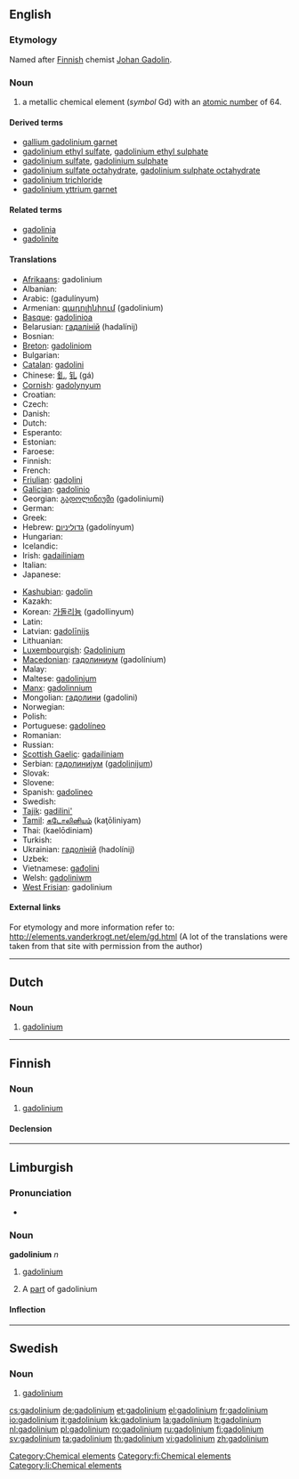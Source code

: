 {{also|Gadolinium}}
==English==
{{elements|Gd|europium|Eu|terbium|Tb}}

===Etymology===
Named after [[Finnish]] chemist [[w:Johan Gadolin|Johan Gadolin]].

===Noun===
{{en-noun|-}}
{{wikipedia}}

# a metallic chemical element (''symbol'' Gd) with an [[atomic number]] of 64.

====Derived terms====
* [[gallium gadolinium garnet]]
* [[gadolinium ethyl sulfate]], [[gadolinium ethyl sulphate]]
* [[gadolinium sulfate]], [[gadolinium sulphate]]
* [[gadolinium sulfate octahydrate]], [[gadolinium sulphate octahydrate]]
* [[gadolinium trichloride]]
* [[gadolinium yttrium garnet]]

====Related terms====
* [[gadolinia]]
* [[gadolinite]]

====Translations====
{{trans-top|chemical element}}
* [[Afrikaans]]: gadolinium
* Albanian: {{t-|sq|gadolin|xs=Albanian}}
* Arabic: {{Arab|[[جدولينيوم]]}} (gadulínyum) {{m}}
* Armenian: [[գադոլինիում]] (gadolinium)
* [[Basque]]: [[gadolinioa]]
* Belarusian: [[гадалiнiй]] (hadalínij) {{m}}
* Bosnian: {{t-|bs|gadolinij}}
* [[Breton]]: [[gadoliniom]]
* Bulgarian: {{t-|bg|гадолиний|m|tr=gadolínij|sc=Cyrl}}
* [[Catalan]]: [[gadolini]]
* Chinese: [[釓]], [[钆]] (gá)
* [[Cornish]]: [[gadolynyum]]
* Croatian: {{t-|hr|gadolinij}}
* Czech: {{t+|cs|gadolinium}}
* Danish: {{t-|da|gadolinium}}
* Dutch: {{t+|nl|gadolinium|n}}
* Esperanto: {{t-|eo|gadolinio|xs=Esperanto}}
* Estonian: {{t-|et|gadoliinium}}
* Faroese: {{t-|fo|gadolinium|xs=Faroese}}
* Finnish: {{t+|fi|gadolinium}}
* French: {{t+|fr|gadolinium|m}}
* [[Friulian]]: [[gadolini]]
* [[Galician]]: [[gadolinio]]
* Georgian: [[გადოლინიუმი]] (gadoliniumi)
* German: {{t+|de|Gadolinium|m}}
* Greek: {{t+|el|γαδολίνιο|n|tr=gadolínio|sc=Grek}}
* Hebrew: [[גדוליניום]] (gadolínyum)
* Hungarian: {{t+|hu|gadolínium}}
* Icelandic: {{t+|is|gadólín}}
* Irish: [[gadailiniam]]
* Italian: {{t+|it|gadolinio|m}}
* Japanese: {{t+|ja|ガドリニウム|tr=gadoriniumu|sc=Jpan}}
{{trans-mid}}
* [[Kashubian]]: [[gadolin]]
* Kazakh: {{t-|kk|гадолиний|tr=gadolinii|sc=Cyrl|xs=Kazakh}}
* Korean: [[가돌리늄]] (gadollinyum)
* Latin: {{t+|la|gadolinium}}
* Latvian: [[gadolīnijs]]
* Lithuanian: {{t+|lt|gadolinis|xs=Lithuanian}}
* [[Luxembourgish]]: [[Gadolinium]]
* [[Macedonian]]: [[гадолиниум]] (gadolínium) {{m}}
* Malay: {{t-|ms|gadolinium|xs=Malay}}
* Maltese: [[gadolinjum]]
* [[Manx]]: [[gadolinnium]]
* Mongolian: [[гадолини]] (gadolini)
* Norwegian: {{t-|no|gadolinium}}
* Polish: {{t+|pl|gadolin|m}}
* Portuguese: [[gadolíneo]] {{m}}
* Romanian: {{t+|ro|gadoliniu|n}}
* Russian: {{t+|ru|гадолиний|m|tr=gadolínij|sc=Cyrl}}
* [[Scottish Gaelic]]: [[gadailiniam]]
* Serbian: [[гадолиниjум]] ([[gadolinijum]]) {{m}}
* Slovak: {{t-|sk|gadolinium}}
* Slovene: {{t+|sl|gadolinij}}
* Spanish: [[gadolineo]] {{m}}
* Swedish: {{t+|sv|gadolinium|n}}
* [[Tajik]]: [[gadilini']]
* [[Tamil]]: [[கடோலினியம்]] (kaţōliniyam)
* Thai: {{Thai|[[แกโดลิเนียม]]}} (kaelōdiniam)
* Turkish: {{t+|tr|gadolinyum}}
* Ukrainian: [[гадолiнiй]] (hadolínij) {{m}}
* Uzbek: {{t-|uz|гадолиний|tr=gadoliniy|sc=Cyrl|xs=Uzbek}}
* Vietnamese: [[gađolini]]
* Welsh: [[gadoliniwm]]
* [[West Frisian]]: gadolinium
{{trans-bottom}}

====External links====
For etymology and more information refer to:
http://elements.vanderkrogt.net/elem/gd.html
(A lot of the translations were taken from that site with permission from the author)

[[Category:Chemical elements]]

----

==Dutch==
{{wikipedia|lang=nl}}

===Noun===
{{infl|nl|noun|g=n}}

# {{chemical element|lang=nl}} [[gadolinium#English|gadolinium]]

----

==Finnish==
{{wikipedia|lang=fi}}

===Noun===
{{infl|fi|noun}}

# {{element|lang=fi}} [[#English|gadolinium]]

====Declension====
{{fi-decl-risti|gadolinium}}

[[Category:fi:Chemical elements]]

----

==Limburgish==

===Pronunciation===
* {{IPA|[ʝa˧doː˦ˈli˦ɲɔ˧m]|lang=li}}

===Noun===
'''gadolinium''' ''n''

# {{uncountable|lang=li}} [[gadolinium#English|gadolinium]]
# A [[part]] of gadolinium

====Inflection====
{{li-noun-um|gadolini}}

[[Category:li:Chemical elements]]

----

==Swedish==
{{wikipedia|lang=sv}}

===Noun===
{{infl|sv|noun|g=n}}
{{sv-noun-unc-n|2=gadoliniumet}}

# {{context|chemical element|lang=sv}} [[#English|gadolinium]]

[[cs:gadolinium]]
[[de:gadolinium]]
[[et:gadolinium]]
[[el:gadolinium]]
[[fr:gadolinium]]
[[io:gadolinium]]
[[it:gadolinium]]
[[kk:gadolinium]]
[[la:gadolinium]]
[[lt:gadolinium]]
[[nl:gadolinium]]
[[pl:gadolinium]]
[[ro:gadolinium]]
[[ru:gadolinium]]
[[fi:gadolinium]]
[[sv:gadolinium]]
[[ta:gadolinium]]
[[th:gadolinium]]
[[vi:gadolinium]]
[[zh:gadolinium]]